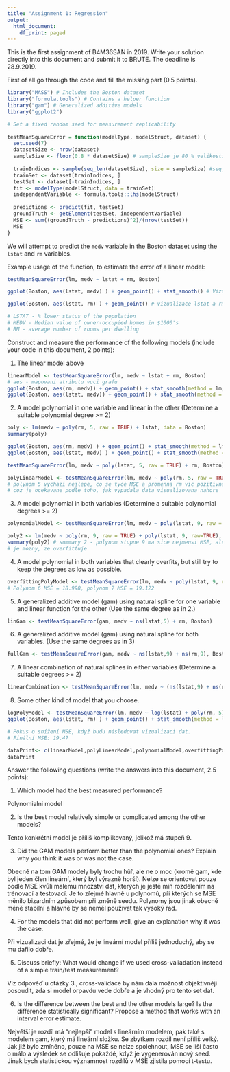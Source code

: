---
title: "Assignment 1: Regression"
output:
  html_document:
    df_print: paged
---

This is the first assignment of B4M36SAN in 2019.
Write your solution directly into this document and submit it to BRUTE.
The deadline is 28.9.2019.

First of all go through the code and fill the missing part (0.5 points).

```{r prepare, echo=TRUE, message=FALSE, warning=FALSE, paged.print=FALSE}
library("MASS") # Includes the Boston dataset
library("formula.tools") # Contains a helper function
library("gam") # Generalized additive models
library("ggplot2")

# Set a fixed random seed for measurement replicability
 
testMeanSquareError = function(modelType, modelStruct, dataset) {
  set.seed(7) 
  datasetSize <- nrow(dataset)
  sampleSize <- floor(0.8 * datasetSize) # sampleSize je 80 % velikosti datasetu
  
  trainIndices <- sample(seq_len(datasetSize), size = sampleSize) #seq_len() vytvori sekvenci of length datasetu
  trainSet <- dataset[trainIndices, ]
  testSet <- dataset[-trainIndices, ]
  fit <- modelType(modelStruct, data = trainSet)
  independentVariable <- formula.tools::lhs(modelStruct)
  
  predictions <- predict(fit, testSet)
  groundTruth <- getElement(testSet, independentVariable)
  MSE <- sum((groundTruth - predictions)^2)/(nrow(testSet))
  MSE
}
```

We will attempt to predict the `medv` variable in the Boston dataset using the `lstat` and `rm` variables.


Example usage of the function, to estimate the error of a linear model:


```{r}
testMeanSquareError(lm, medv ~ lstat + rm, Boston)

ggplot(Boston, aes(lstat, medv) ) + geom_point() + stat_smooth() # Vizualizace dat z celeho Boston datasetu (pouze se 2 promennymi)

ggplot(Boston, aes(lstat, rm) ) + geom_point() # vizualizace lstat a rm pro zjisteni nejakeho vztahu mezi nimi

# LSTAT - % lower status of the population
# MEDV - Median value of owner-occupied homes in $1000's
# RM - average number of rooms per dwelling

```

Construct and measure the performance of the following models (include your code in this document, 2 points):

1. The linear model above
```{r}
linearModel <- testMeanSquareError(lm, medv ~ lstat + rm, Boston)
# aes - mapovani atributu vuci grafu
ggplot(Boston, aes(rm, medv)) + geom_point() + stat_smooth(method = lm, formula = y ~ x) # plot linearniho modelu medv a rm
ggplot(Boston, aes(lstat, medv)) + geom_point() + stat_smooth(method = lm, formula = y ~ x) # plot medv a lstat 

```

2. A model polynomial in one variable and linear in the other (Determine a suitable polynomial degree >= 2)
```{r}
poly <- lm(medv ~ poly(rm, 5, raw = TRUE) + lstat, data = Boston)
summary(poly)

ggplot(Boston, aes(rm, medv) ) + geom_point() + stat_smooth(method = lm, formula = y ~ poly(x, 5, raw = TRUE)) # plot rm a medv
ggplot(Boston, aes(lstat, medv) ) + geom_point() + stat_smooth(method = lm, formula = y ~ poly(x, 5, raw = TRUE)) # lstat a medv

testMeanSquareError(lm, medv ~ poly(lstat, 5, raw = TRUE) + rm, Boston)

polyLinearModel <- testMeanSquareError(lm, medv ~ poly(rm, 5, raw = TRUE) + lstat, Boston) 
# polynom 5 vychazi nejlepe, co se tyce MSE a promenna rm vic pozitivne ovlivnuje MSE, nez lstat
# coz je ocekavane podle toho, jak vypadala data visualizovana nahore

```

3. A model polynomial in both variables (Determine a suitable polynomial degrees >= 2)

```{r}
polynomialModel <- testMeanSquareError(lm, medv ~ poly(lstat, 9, raw = TRUE) + poly(rm, 9, raw=TRUE), Boston) 

poly2 <- lm(medv ~ poly(rm, 9, raw = TRUE) + poly(lstat, 9, raw=TRUE), data = Boston)
summary(poly2) # summary 2 - polynom stupne 9 ma sice nejmensi MSE, ale ma hodne "nevyznamnych" clenu
# je mozny, ze overfittuje


```

4. A model polynomial in both variables that clearly overfits, but still try to keep the degrees as low as possible.
```{r}
overfittingPolyModel <- testMeanSquareError(lm, medv ~ poly(lstat, 9, raw = TRUE) + poly(rm, 9, raw=TRUE), Boston)
# Polynom 6 MSE = 18.998, polynom 7 MSE = 19.122

```
5. A generalized additive model (gam) using natural spline for one variable and linear function for the other (Use the same degree as in 2.)
```{r}
linGam <- testMeanSquareError(gam, medv ~ ns(lstat,5) + rm, Boston)

```

6. A generalized additive model (gam) using natural spline for both variables. (Use the same degrees as in 3)
```{r}
fullGam <- testMeanSquareError(gam, medv ~ ns(lstat,9) + ns(rm,9), Boston)
```

7. A linear combination of natural splines in either variables (Determine a suitable degrees >= 2)
```{r}
linearCombination <- testMeanSquareError(lm, medv ~ (ns(lstat,9) + ns(rm,9)), Boston)
```

8. Some other kind of model that you choose.
```{r}
logPolyModel <- testMeanSquareError(lm, medv ~ log(lstat) + poly(rm, 5), Boston)
ggplot(Boston, aes(lstat, rm) ) + geom_point() + stat_smooth(method = lm, formula = y ~ log(x))

# Pokus o snížení MSE, když budu následovat vizualizaci dat.
# Finální MSE: 19.47

```

```{r}
dataPrint<- c(linearModel,polyLinearModel,polynomialModel,overfittingPolyModel,linGam,fullGam,linearCombination,logPolyModel)
dataPrint
```

Answer the following questions (write the answers into this document, 2.5 points):

1. Which model had the best measured performance?

Polynomialni model

2. Is the best model relatively simple or complicated among the other models? 

Tento konkrétní model je příliš komplikovaný, jelikož má stupeň 9.

3. Did the GAM models perform better than the polynomial ones? Explain why you think it was or was not the case. 

Obecně na tom GAM modely byly trochu hůř, ale ne o moc (kromě gam, kde byl jeden člen lineární, který byl výrazně horší). Nelze se orientovat pouze podle MSE kvůli malému množství dat, kterých je ještě míň rozdělením na trénovací a testovací. Je to zřejmé hlavně u polynomů, při kterých se MSE měnilo bizardním způsobem při změně seedu. Polynomy jsou jinak obecně méně stabilní a hlavně by se neměl používat tak vysoký řad. 

4. For the models that did not perform well, give an explanation why it was the case.

Při vizualizaci dat je zřejmé, že je lineární model příliš jednoduchý, aby se mu dařilo dobře.

5. Discuss briefly: What would change if we used cross-valiadation instead of a simple train/test measurement?

Viz odpověď u otázky 3., cross-validace by nám dala možnost objektivněji posoudit, zda si model orpavdu vede dobře a je vhodný pro tento set dat. 

6. Is the difference between the best and the other models large? Is the difference statistically significant? Propose a method that works with an interval error estimate.

Největší je rozdíl má "nejlepší" model s lineárním modelem, pak také s modelem gam, který má lineární složku. Se zbytkem rozdíl není příliš velký. Jak již bylo zmíněno, pouze na MSE se nelze spolehnout, MSE se liší často o málo a výsledek se odlišuje pokaždé, když je vygenerován nový seed. Jinak bych statistickou významnost rozdílů v MSE zjistila pomocí t-testu. 




